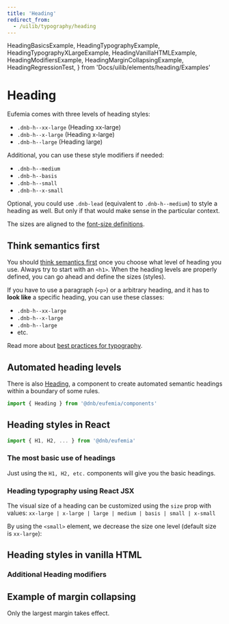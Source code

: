 ```yaml
---
title: 'Heading'
redirect_from:
  - /uilib/typography/heading
---
```


  HeadingBasicsExample,
  HeadingTypographyExample,
  HeadingTypographyXLargeExample,
  HeadingVanillaHTMLExample,
  HeadingModifiersExample,
  HeadingMarginCollapsingExample,
  HeadingRegressionTest,
} from 'Docs/uilib/elements/heading/Examples'

# Heading

Eufemia comes with three levels of heading styles:

- `.dnb-h--xx-large` (Heading xx-large)
- `.dnb-h--x-large` (Heading x-large)
- `.dnb-h--large` (Heading large)

Additional, you can use these style modifiers if needed:

- `.dnb-h--medium`
- `.dnb-h--basis`
- `.dnb-h--small`
- `.dnb-h--x-small`

Optional, you could use `.dnb-lead` (equivalent to `.dnb-h--medium`) to style a heading as well. But only if that would make sense in the particular context.

The sizes are aligned to the [font-size definitions](/uilib/typography/font-size).

## Think semantics first

You should [think semantics first](/uilib/usage/best-practices/for-typography#headings-and-styling) once you choose what level of heading you use. Always try to start with an `<h1>`. When the heading levels are properly defined, you can go ahead and define the sizes (styles).

If you have to use a paragraph (`<p>`) or a arbitrary heading, and it has to **look like** a specific heading, you can use these classes:

- `.dnb-h--xx-large`
- `.dnb-h--x-large`
- `.dnb-h--large`
- etc.

Read more about [best practices for typography](/uilib/usage/best-practices/for-typography).

## Automated heading levels

There is also [Heading](/uilib/components/heading), a component to create automated semantic headings within a boundary of some rules.

```jsx
import { Heading } from '@dnb/eufemia/components'
```

## Heading styles in React

```jsx
import { H1, H2, ... } from '@dnb/eufemia'
```

### The most basic use of headings

Just using the `H1, H2, etc.` components will give you the basic headings.

<HeadingBasicsExample />

### Heading typography using React JSX

The visual size of a heading can be customized using the `size` prop with values: `xx-large | x-large | large | medium | basis | small | x-small`

<HeadingTypographyExample />

By using the `<small>` element, we decrease the size one level (default size is `xx-large`):

<HeadingTypographyXLargeExample />

## Heading styles in vanilla HTML

<HeadingVanillaHTMLExample />

### Additional Heading modifiers

<HeadingModifiersExample />

## Example of margin collapsing

Only the largest margin takes effect.

<HeadingMarginCollapsingExample />

<HeadingRegressionTest />

